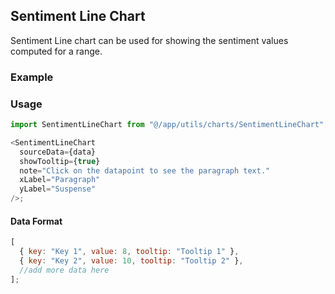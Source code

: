 ## Sentiment Line Chart


<Layout>
Sentiment Line chart can be used for showing the sentiment values computed for a range.

### Example

<SentimentLineChart
  sourceData={data}
  showTooltip={true}
  note="Click on the datapoint to see the paragraph text."
  xLabel="Paragraph"
  yLabel="Suspense"
/>

### Usage

```javascript
import SentimentLineChart from "@/app/utils/charts/SentimentLineChart";

<SentimentLineChart
  sourceData={data}
  showTooltip={true}
  note="Click on the datapoint to see the paragraph text."
  xLabel="Paragraph"
  yLabel="Suspense"
/>;
```

#### Data Format

```javascript
[
  { key: "Key 1", value: 8, tooltip: "Tooltip 1" },
  { key: "Key 2", value: 10, tooltip: "Tooltip 2" },
  //add more data here
];
```

</Layout>

